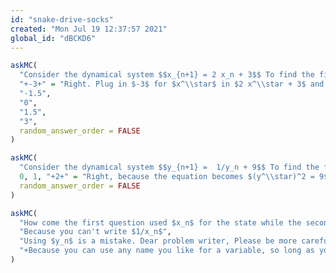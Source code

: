 ```yaml
---
id: "snake-drive-socks"
created: "Mon Jul 19 12:37:57 2021"
global_id: "dBCKD6"
---
```



```r
askMC(
  "Consider the dynamical system $$x_{n+1} = 2 x_n + 3$$ To find the fixed point, re-write the equation as $x^\\star = 2 x^\\star + 3$ and solve for $x^\\star$. What is the fixed point $x^\\star$?",
  "+-3+" = "Right. Plug in $-3$ for $x^\\star$ in $2 x^\\star + 3$ and you get ... -3. ",
  "-1.5",
  "0", 
  "1.5",
  "3",
  random_answer_order = FALSE
)
```

```r
askMC(
  "Consider the dynamical system $$y_{n+1} =  1/y_n + 9$$ To find the fixed point, re-write the equation as $y^\\star = 1/y^\\star + 9$ and solve for $y^\\star$. How many fixed points are there",
  0, 1, "+2+" = "Right, because the equation becomes $(y^\\star)^2 = 9$ which has two solutions, $y^\\star = \\pm 3$.", 3, 4, "an infinite number",
  random_answer_order = FALSE
)
```

```r
askMC(
  "How come the first question used $x_n$ for the state while the second on used $y_n$?",
  "Because you can't write $1/x_n$",
  "Using $y_n$ is a mistake. Dear problem writer, Please be more careful in the future!",
  "+Because you can use any name you like for a variable, so long as you use it consistently. And using $x$ all the time gets tiring, to say nothing about how hard it makes to work with more than one variable at a time.+" = "It would have been fun to use names like $\\mbox{dog_hunger}_n$ or $\\mbox{snowfall}_n$. We used $y_n$ so that we don't freak you out. But $y$ is just a name like any other."
)
```


